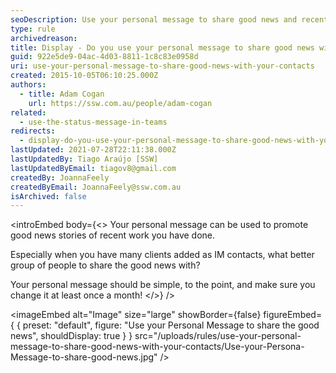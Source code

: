 ```yaml
---
seoDescription: Use your personal message to share good news and recent work with your IM contacts, promoting a sense of accomplishment and connection.
type: rule
archivedreason:
title: Display - Do you use your personal message to share good news with your contacts?
guid: 922e5de9-04ac-4d03-8811-1c8c83e0958d
uri: use-your-personal-message-to-share-good-news-with-your-contacts
created: 2015-10-05T06:10:25.000Z
authors:
  - title: Adam Cogan
    url: https://ssw.com.au/people/adam-cogan
related:
  - use-the-status-message-in-teams
redirects:
  - display-do-you-use-your-personal-message-to-share-good-news-with-your-contacts
lastUpdated: 2021-07-28T22:11:38.000Z
lastUpdatedBy: Tiago Araújo [SSW]
lastUpdatedByEmail: tiagov8@gmail.com
createdBy: JoannaFeely
createdByEmail: JoannaFeely@ssw.com.au
isArchived: false
---
```


<introEmbed
  body={<>
Your personal message can be used to promote good news stories of recent work you have done.

Especially when you have many clients added as IM contacts, what better group of people to share the good news with?

Your personal message should be simple, to the point, and make sure you change it at least once a month!
  </>}
/>

<imageEmbed
  alt="Image"
  size="large"
  showBorder={false}
  figureEmbed={ {
    preset: "default",
    figure: "Use your Personal Message to share the good news",
    shouldDisplay: true
  } }
  src="/uploads/rules/use-your-personal-message-to-share-good-news-with-your-contacts/Use-your-Persona- Message-to-share-good-news.jpg"
/>
